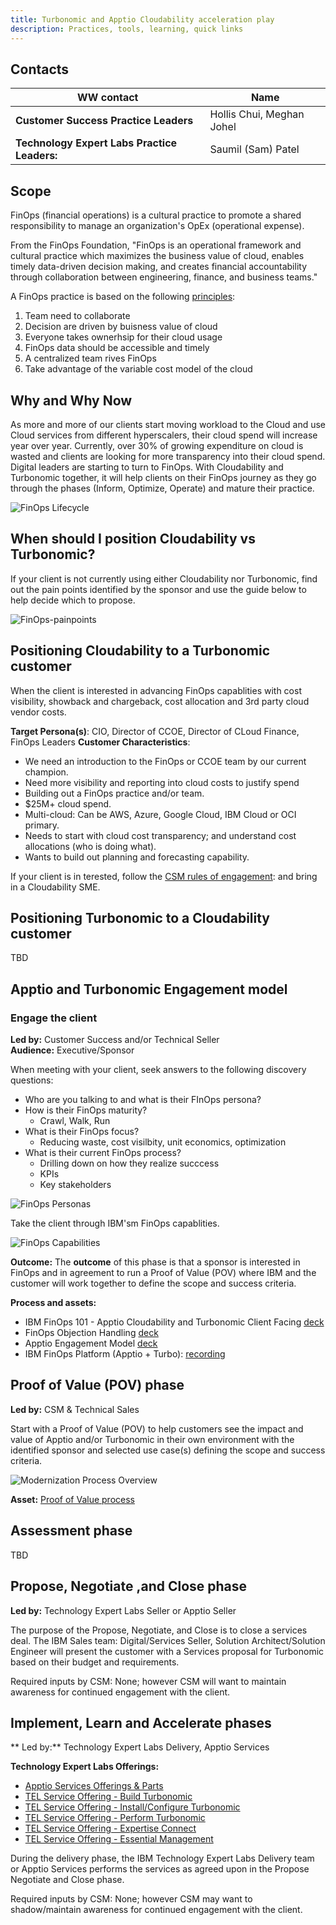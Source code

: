 ```yaml
---
title: Turbonomic and Apptio Cloudability acceleration play
description: Practices, tools, learning, quick links
---
```




## Contacts
| WW contact | Name |
| --- | --- |
| **Customer Success Practice Leaders** | Hollis Chui, Meghan Johel |
| **Technology Expert Labs Practice Leaders:** | Saumil (Sam) Patel |

## Scope
FinOps (financial operations) is a cultural practice to promote a shared responsibility to manage an organization's OpEx (operational expense). 

From the FinOps Foundation, "FinOps is an operational framework and cultural practice which maximizes the business value of cloud, enables timely data-driven decision making, and creates financial accountability through collaboration between engineering, finance, and business teams."

A FinOps practice is based on the following  <a target='_blank' rel='noreferrer noopener' href="https://www.finops.org/framework/principles/">principles</a>:
1. Team need to collaborate
2. Decision are driven by buisness value of cloud
3. Everyone takes ownerhsip for their cloud usage
4. FinOps data should be accessible and timely
5. A centralized team rives FinOps
6. Take advantage of the variable cost model of the cloud

## Why and Why Now
As more and more of our clients start moving workload to the Cloud and use Cloud services from different hyperscalers, their cloud spend will increase year over year.   Currently, over 30% of growing expenditure on cloud is wasted and clients are looking for more transparency into their cloud spend.
Digital leaders are starting to turn to FinOps.  With Cloudability and Turbonomic together, it will help clients on their FinOps journey as they go through the phases (Inform, Optimize, Operate) and mature their practice.

![FinOps Lifecycle](../images/FinOps-lifecycle.png)

## When should I position Cloudability vs Turbonomic?
If your client is not currently using either Cloudability nor Turbonomic, find out the pain points identified by the sponsor and use the guide below to help decide which to propose.

![FinOps-painpoints](../images/FinOps-painpoints.png)

## Positioning Cloudability to a Turbonomic customer
When the client is interested in advancing FinOps capablities with cost visibility, showback and chargeback, cost allocation and 3rd party cloud vendor costs.

**Target Persona(s)**: CIO, Director of CCOE, Director of CLoud Finance, FinOps Leaders
**Customer Characteristics**:
- We need an introduction to the FinOps or CCOE team by our current champion.
- Need more visibility and reporting into cloud costs to justify spend
- Building out a FinOps practice and/or team.
- $25M+ cloud spend.
- Multi-cloud: Can be AWS, Azure, Google Cloud, IBM Cloud or OCI primary.
- Needs to start with cloud cost transparency; and understand cost allocations (who is doing what).
- Wants to build out planning and forecasting capability.

If your client is in terested, follow the <a target='_blank' rel='noreferrer noopener' href="https://pages.github.ibm.com/csm-playbook/playbook/common/automation/apptio/#csm-rules-of-engagement">CSM rules of engagement</a>: and bring in a Cloudability SME.


## Positioning Turbonomic to a Cloudability customer
TBD

## Apptio and Turbonomic Engagement model

### Engage the client 
**Led by:** Customer Success and/or Technical Seller<br/>
**Audience:** Executive/Sponsor

When meeting with your client, seek answers to the following discovery questions: 

- Who are you talking to and what is their FInOps persona?
- How is their FinOps maturity?
    - Crawl, Walk, Run
- What is their FinOps focus?
    - Reducing waste, cost visilbity, unit economics, optimization
- What is their current FinOps process?
    - Drilling down on how they realize succcess
    - KPIs
    - Key stakeholders

![FinOps Personas](../images/FinOps-personas.png)

Take the client through IBM'sm FinOps capablities.

![FinOps Capabilities](../images/FinOps-capabilities.png)




**Outcome:**
The **outcome** of this phase is that a sponsor is interested in FinOps and in agreement to run a Proof of Value (POV) where IBM and the customer will work together to define the scope and success criteria.

**Process and assets:**

- IBM FinOps 101 - Apptio Cloudability and Turbonomic Client Facing <a href='https://ibm.seismic.com/Link/Content/DC3c9VpCPVV628HBdD84GP9Jp2bP' target='_blank' rel='noreferrer noopener'>deck</a>
- FinOps Objection Handling <a href='https://ibm.seismic.com/Link/Content/DC2h9j8Hcj6qj8FMVFbV7dQpjRcP' target='_blank' rel='noreferrer noopener'>deck</a>
- Apptio Engagement Model <a href='https://ibm.seismic.com/Link/Content/DC4G7TH9gHW3PGWWm89Qd44P3jM3' target='_blank' rel='noreferrer noopener'>deck</a>
- IBM FinOps Platform (Apptio + Turbo): <a href='https://ibm.seismic.com/Link/Content/DC68RVhJ92mGWGfVmXT9FPgfq9B3' target='_blank' rel='noreferrer noopener'>recording</a>


## Proof of Value (POV) phase
**Led by:** CSM & Technical Sales

Start with a Proof of Value (POV) to help customers see the impact and value of Apptio and/or Turbonomic in their own environment with the identified sponsor and selected use case(s) defining the scope and success criteria.

![Modernization Process Overview](../images/turbo-pov.png)

**Asset:** <a target='_blank' rel='noreferrer noopener' href="https://ibm.seismic.com/Link/Content/DCc29dq8cWbqXGhWmmf982QMpQ8d">Proof of Value process</a>


## Assessment phase
TBD

## Propose, Negotiate ,and Close phase
**Led by:** Technology Expert Labs Seller or Apptio Seller

The purpose of the Propose, Negotiate, and Close is to close a services deal. The IBM Sales team: Digital/Services Seller, Solution Architect/Solution Engineer will present the customer with a Services proposal for Turbonomic based on their budget and requirements.   

Required inputs by CSM: None; however CSM will want to maintain awareness for continued engagement with the client.


## Implement, Learn and Accelerate phases
** Led by:** Technology Expert Labs Delivery, Apptio Services 

**Technology Expert Labs Offerings:** 
- <a target='_blank' rel='noreferrer noopener' href="https://ibm.seismic.com/Link/Content/DCJjJC6JjFCbd8FRVT9R2JHVTTW3">Apptio Services Offerings & Parts</a>
- <a target='_blank' rel='noreferrer noopener' href="https://ibm.seismic.com/Link/Content/DCTRBV4q6TTRR8TQ9bB9VPBb6WMB">TEL Service Offering - Build Turbonomic</a>
- <a target='_blank' rel='noreferrer noopener' href="https://ibm.seismic.com/Link/Content/DCXRhhmJghGJXGfRbJDpJDP8DcF3">TEL Service Offering - Install/Configure Turbonomic</a>
- <a target='_blank' rel='noreferrer noopener' href="https://ibm.seismic.com/Link/Content/DCd8Tc2fmqfQc89DR6c6R8QjjjhG">TEL Service Offering - Perform Turbonomic</a>
- <a target='_blank' rel='noreferrer noopener' href="https://ibm.seismic.com/Link/Content/DCM4V22Jf3qB28FCP9CHfWXg9X43">TEL Service Offering - Expertise Connect</a>
- <a target='_blank' rel='noreferrer noopener' href="https://ibm.seismic.com/Link/Content/DCDW4HDCdQMcC8c2p7cd3cRDVCdj">TEL Service Offering - Essential Management</a>

During the delivery phase, the IBM Technology Expert Labs Delivery team or Apptio Services performs the services as agreed upon in the Propose Negotiate and Close phase.

Required inputs by CSM: None; however CSM may want to shadow/maintain awareness for continued engagement with the client.
